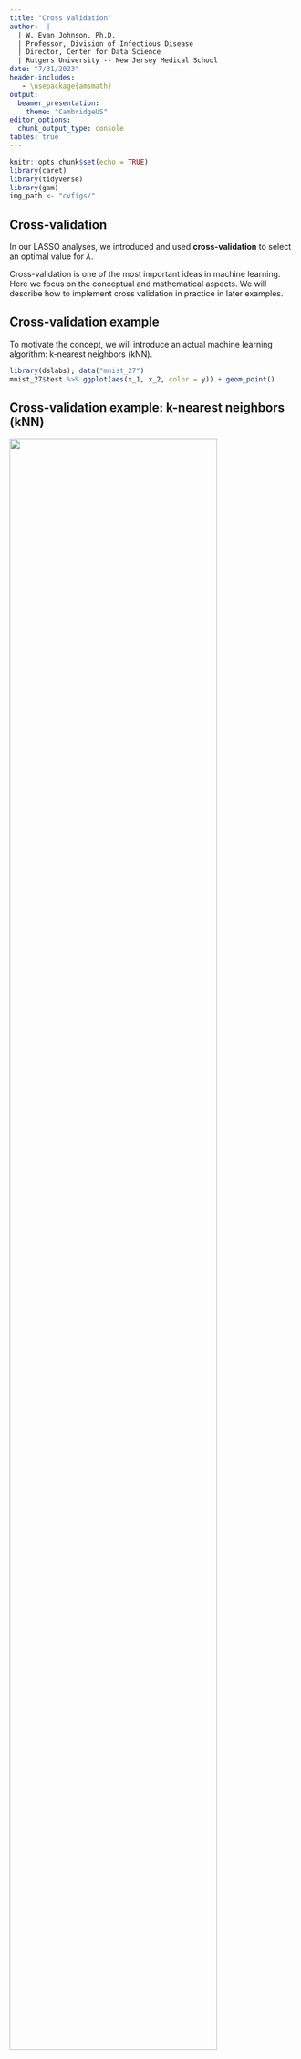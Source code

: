 ```yaml
---
title: "Cross Validation"
author:  | 
  | W. Evan Johnson, Ph.D.
  | Professor, Division of Infectious Disease
  | Director, Center for Data Science
  | Rutgers University -- New Jersey Medical School
date: "7/31/2023"
header-includes:
   - \usepackage{amsmath}
output: 
  beamer_presentation:
    theme: "CambridgeUS"
editor_options: 
  chunk_output_type: console
tables: true
---
```


```r
knitr::opts_chunk$set(echo = TRUE)
library(caret)
library(tidyverse)
library(gam)
img_path <- "cvfigs/"
```

## Cross-validation 
In our LASSO analyses, we introduced and used **cross-validation** to select an optimal value for $\lambda$. 

Cross-validation is one of the most important ideas in machine learning. Here we focus on the conceptual and mathematical aspects. We will describe how to implement cross validation in practice in later examples. 

## Cross-validation example
To motivate the concept, we will introduce an actual machine learning algorithm: k-nearest neighbors (kNN).
\small
```r
library(dslabs); data("mnist_27")
mnist_27$test %>% ggplot(aes(x_1, x_2, color = y)) + geom_point()
```

<!--
## Cross-validation example: k-nearest neighbors (kNN)
With k-nearest neighbors (kNN) we estimate the conditional probability function: 
$$p(x_1, x_2) = \mbox{Pr}(Y=1 \mid X_1=x_1 , X_2 = x_2).$$
First we define the distance between each of the observations. Then, for any point $(x_1,x_2)$ for which we want an estimate of $p(x_1, x_2)$, we look for the $k$ nearest points to $(x_1,x_2)$ and then take an average of the 0s and 1s associated with these points. We refer to the set of points used to compute the average as the _neighborhood_. This gives us an estimate $\hat{p}(x_1,x_2)$.
-->

## Cross-validation example: k-nearest neighbors (kNN)
\center
![](cvfigs/knn.png){width=85%}

## Cross-validation example: k-nearest neighbors (kNN)
We can use the `knn3` function from the __caret__ package as follows, with the number of neighbors equal to $k=5$.:

```r
library(caret)
knn_fit <- knn3(y ~ ., data = mnist_27$train, k = 5)
```

## Cross-validation example 
In this case, since our dataset is balanced and we care just as much about sensitivity as we do about specificity, we will use accuracy to quantify performance.

The `predict` function for `knn` produces a probability for each class. 
\small
```r
y_hat_knn <- predict(knn_fit, mnist_27$test, type = "class")
confusionMatrix(y_hat_knn, mnist_27$test$y)$overall["Accuracy"]
```

<!--
## Cross-validation example 
Alternatively, we can use linear regression to generate an estimate:
\small
```r
fit_lm <- mnist_27$train %>% 
  mutate(y = ifelse(y == 7, 1, 0)) %>% 
  lm(y ~ x_1 + x_2, data = .)
p_hat_lm <- predict(fit_lm, mnist_27$test)
y_hat_lm <- factor(ifelse(p_hat_lm > 0.5, 7, 2))
confusionMatrix(y_hat_lm, mnist_27$test$y)$overall["Accuracy"]
```


## Cross-validation example 
And we see that kNN, with the default parameter, already beats regression. To see why this is the case, we will plot $\hat{p}(x_1, x_2)$ and compare it to the true conditional probability $p(x_1, x_2)$:
-->
```r
# We use this function to plot the estimated conditional probabilities
plot_cond_prob <- function(p_hat=NULL){
  tmp <- mnist_27$true_p
  if(!is.null(p_hat)){
    tmp <- mutate(tmp, p=p_hat)
  }
  tmp %>% ggplot(aes(x_1, x_2, z=p, fill=p)) +
  geom_raster(show.legend = FALSE) +
  scale_fill_gradientn(colors=c("#F8766D","white","#00BFC4")) +
  stat_contour(breaks=c(0.5),color="black")
}
```


## Cross-validation example 

```r
p1 <- plot_cond_prob() + ggtitle("True conditional probability")

p2 <- plot_cond_prob(predict(knn_fit, mnist_27$true_p)[,2]) +
  ggtitle("kNN-5 estimate")
library(gridExtra)

grid.arrange(p2, p1, nrow=1)
``` 

<!--
## Over-training
We see that kNN better adapts to the non-linear shape of $p(x_1, x_2)$. However, our estimate has some islands of blue in the red area, which intuitively does not make much sense. This is due to what we call _over-training_. 
-->


## Over-training
**Over-training** or **over-fitting** results in having higher accuracy in the train set compared to the test set:
\small
```r
y_hat_knn <- predict(knn_fit, mnist_27$train, type = "class")
confusionMatrix(y_hat_knn, mnist_27$train$y)$overall["Accuracy"]

y_hat_knn <- predict(knn_fit, mnist_27$test, type = "class")
confusionMatrix(y_hat_knn, mnist_27$test$y)$overall["Accuracy"]
```


## Over-training 

Over-training is at its worst when we set $k=1$:
\small
```r
knn_fit_1 <- knn3(y ~ ., data = mnist_27$train, k = 1)
y_hat_knn_1 <- predict(knn_fit_1, mnist_27$train, type = "class")
confusionMatrix(y_hat_knn_1, mnist_27$train$y)$overall[["Accuracy"]]
```

\small
```r
y_hat_knn_1 <- predict(knn_fit_1, mnist_27$test, type = "class")
confusionMatrix(y_hat_knn_1, mnist_27$test$y)$overall["Accuracy"]
```

## Over-training 
We can see the over-fitting problem in this figure. 
```r
p1 <- mnist_27$true_p %>% 
  mutate(knn = predict(knn_fit_1, newdata = .)[,2]) %>%
  ggplot() +
  geom_point(data = mnist_27$train, aes(x_1, x_2, color= y),
             pch=21, show.legend = FALSE) +
  scale_fill_gradientn(colors=c("#F8766D","white","#00BFC4")) +
  stat_contour(aes(x_1, x_2, z = knn), breaks=c(0.5), color="black") +
  ggtitle("Train set")

p2 <- mnist_27$true_p %>% 
  mutate(knn = predict(knn_fit_1, newdata = .)[,2]) %>%
  ggplot() +
  geom_point(data = mnist_27$test, aes(x_1, x_2, color= y), 
             pch=21, show.legend = FALSE) +
  scale_fill_gradientn(colors=c("#F8766D","white","#00BFC4")) +
  stat_contour(aes(x_1, x_2, z = knn), breaks=c(0.5), color="black") +
  ggtitle("Test set")

grid.arrange(p1, p2, nrow=1)
``` 

## Over-smoothing

Although not as badly as with $k=1$, we saw that $k=5$ is also over-trained. Hence, we should consider a larger $k$. Let's try, as an example, a much larger number: $k=401$. 

\small
```r
knn_fit_401 <- knn3(y ~ ., data = mnist_27$train, k = 401)
y_hat_knn_401 <- predict(knn_fit_401, mnist_27$test, 
                         type = "class")
confusionMatrix(y_hat_knn_401, mnist_27$test$y)$overall["Accuracy"]
```

## Over-smoothing
```r

p1 <- plot_cond_prob(predict(knn_fit_1, mnist_27$true_p)[,2]) +
  ggtitle("kNN-1")

p2 <- plot_cond_prob(predict(knn_fit, mnist_27$true_p)[,2]) +
  ggtitle("kNN-5")

p3 <- plot_cond_prob(predict(knn_fit_401, mnist_27$true_p)[,2]) +
  ggtitle("kNN-401")
  
grid.arrange(p1, p2, p3, nrow=1)
```



## Picking the $k$ in kNN

So how do we pick $k$? In principle we want to pick the $k$ that maximizes accuracy, or minimizes the expected MSE. 
The goal of cross validation is to estimate these quantities for any given algorithm and set of tuning parameters such as $k$. To understand why we need a special method to do this let's repeat what we did above but for different values of $k$:

```r
ks <- seq(3, 251, 2)
```

## Picking the $k$ in kNN
We do this using  `map_df` function to repeat the above for each one. 
\small
```r
library(purrr)
accuracy <- map_df(ks, function(k){
  fit <- knn3(y ~ ., data = mnist_27$train, k = k)
  
  y_hat <- predict(fit, mnist_27$train, type = "class")
  cm_train <- confusionMatrix(y_hat, mnist_27$train$y)
  train_error <- cm_train$overall["Accuracy"]
  
  y_hat <- predict(fit, mnist_27$test, type = "class")
  cm_test <- confusionMatrix(y_hat, mnist_27$test$y)
  test_error <- cm_test$overall["Accuracy"]
  
  tibble(train = train_error, test = test_error)
})
```

## Picking the $k$ in kNN
Note that we estimate accuracy by using both the training set and the test set. We can now plot the accuracy estimates for each value of $k$:

```r
accuracy %>% mutate(k = ks) %>%
  gather(set, accuracy, -k) %>%
  mutate(set = factor(set, levels = c("train", "test"))) %>%
  ggplot(aes(k, accuracy, color = set)) + 
  geom_line() +
  geom_point() 
```

## Picking the $k$ in kNN
First, note that the estimate obtained on the training set is generally lower than the estimate obtained with the test set, with the difference larger for smaller values of $k$. This is due to over-training. 

Also note that the accuracy versus $k$ plot is quite jagged. We do not expect this because small changes in $k$ should not affect the algorithm's performance too much. The jaggedness is explained by the fact that the accuracy is computed on a sample and therefore is a random variable. This demonstrates why we prefer to minimize the expected loss rather than the loss we observe with one dataset. 

## Picking the $k$ in kNN
If we were to use these estimates to pick the $k$ that maximizes accuracy, we would use the estimates built on the test data:

```r
ks[which.max(accuracy$test)]
max(accuracy$test)
```

## Picking the $k$ in kNN
Another reason we need a better estimate of accuracy is that if we use the test set to pick this $k$, we should not expect the accompanying accuracy estimate to extrapolate to the real world. This is because even here we broke a golden rule of machine learning: we selected the $k$ using the test set. Cross validation also provides an estimate that takes this into account.

## Mathematical description of cross validation

A common goal of machine learning is to find an algorithm that produces predictors $\hat{Y}$ for an outcome $Y$ that minimizes the MSE:

$$
\mbox{MSE} = \mbox{E}\left\{ \frac{1}{N}\sum_{i=1}^N (\hat{Y}_i - Y_i)^2 \right\}
$$
When all we have at our disposal is one dataset, we can estimate the MSE with the observed MSE like this:

$$
\hat{\mbox{MSE}} = \frac{1}{N}\sum_{i=1}^N (\hat{y}_i - y_i)^2
$$
These two are often referred to as the _true error_ and _apparent error_, respectively.

## Mathematical description of cross validation
There are two important characteristics of the apparent error we should always keep in mind:

1. Because our data is random, the apparent error is a random variable. For example, the dataset we have may be a random sample from a larger population. An algorithm may have a lower apparent error than another algorithm due to luck.

2. If we train an algorithm on the same dataset that we use to compute the apparent error, we might be overtraining. In general, when we do this, the apparent error will be an underestimate of the true error. We will see an extreme example of this with k-nearest neighbors.

## Mathematical description of cross validation
**Cross validation** is a technique that permits us to alleviate both these problems. To understand cross validation, it helps to think of the true error, a theoretical quantity, as the average of many apparent errors obtained by applying the algorithm to $B$ new random samples of the data, none of them used to train the algorithm:
$$\frac{1}{B} \sum_{b=1}^B \frac{1}{N}\sum_{i=1}^N \left(\hat{y}_i^b - y_i^b\right)^2 $$
with $B$ a large number that can be thought of as practically infinite. 

## Mathematical description of cross validation
As already mentioned, this is a theoretical quantity because we only have available one set of outcomes: $y_1, \dots, y_n$. Cross validation is based on the idea of imitating the theoretical setup above as best we can with the data we have. 

To do this, we have to generate a series of different random samples. There are several approaches we can use, but the general idea for all of them is to randomly generate smaller datasets that are not used for training, and instead used to estimate the true error.

<!--
```r
if(knitr::is_html_output()){
  knitr::opts_chunk$set(out.width = "500px",
                        out.extra='style="display: block; margin-left: auto; margin-right: auto; background-color: #000; padding:3px;"')
} else{
  knitr::opts_chunk$set(out.width = "35%")
}
```
-->

## K-fold cross validation
The first one we describe is __K-fold cross validation__. A machine learning challenge starts with a dataset (blue). We need to use this to build an algorithm that will be used in an independent dataset (yellow).
\center
![](cvfigs/cv-1.png){height=75%}

## K-fold cross validation
But we don't get to see these independent datasets. 
\center
![](cvfigs/cv-2.png){height=75%}

## K-fold cross validation
So to imitate this situation, we carve out a piece of our dataset and pretend it is an independent dataset: we divide the dataset into a __training set__ (blue) and a __test set__ (red). We will train our algorithm exclusively on the training set and use the test set only for evaluation purposes.
\center
![](cvfigs/cv-3.png){height=65%}

<!--
## K-fold cross validation
We usually try to select a small piece of the dataset so that we have as much data as possible to train. However, we also want the test set to be large so that we obtain a stable estimate of the loss without fitting an impractical number of models. Typical choices are to use 10%-20% of the data for testing.
-->

## K-fold cross validation
Now this presents a new problem because for most machine learning algorithms we need to select parameters, for example the number of neighbors $k$ in k-nearest neighbors. Here, we will refer to the set of parameters as $\lambda$. 

We need to optimize algorithm parameters without using our test set and we know that if we optimize and evaluate on the same dataset, we will overtrain.

For each set of algorithm parameters being considered, we want an estimate of the MSE and then we will choose the parameters with the smallest MSE. Cross validation provides this estimate.

## K-fold cross validation
First, before we start the cross validation procedure, it is important to fix all the algorithm parameters. We will use $\hat{y}_i(\lambda)$ to denote the predictors obtained when we use parameters $\lambda$.

So, if we are going to imitate this definition:
$$\mbox{MSE}(\lambda) = \frac{1}{B} \sum_{b=1}^B \frac{1}{N}\sum_{i=1}^N \left(\hat{y}_i^b(\lambda) - y_i^b\right)^2 $$

We want to consider datasets that can be thought of as an independent random sample and we want to do this several times. With K-fold cross validation, we do it $K$ times. We are showing an example that uses $K=5$. 

## K-fold cross validation
We will eventually end up with $K$ samples, but let's start by describing how to construct the first: we simply pick $M=N/K$ observations at random (we round if $M$ is not a round number) and think of these as a random sample $y_1^b, \dots, y_M^b$, with $b=1$. We call this the validation set:

\center
![](cvfigs/cv-4.png){height=65%}

## K-fold cross validation
Now we can fit the model in the training set, then compute the apparent error on the independent set:
$$\hat{\mbox{MSE}}_b(\lambda) = \frac{1}{M}\sum_{i=1}^M \left(\hat{y}_i^b(\lambda) - y_i^b\right)^2 $$

## K-fold cross validation
Note that this is just one sample and will therefore return a noisy estimate of the true error. This is why we take $K$ samples, not just one. In K-cross validation, we randomly split the observations into $K$ non-overlapping sets:

\center
![](cvfigs/cv-5.png){height=65%}

## K-fold cross validation
Now we repeat the calculation above for each of these sets $b=1,\dots,K$ and obtain $\hat{\mbox{MSE}}_1(\lambda),\dots, \hat{\mbox{MSE}}_K(\lambda)$. Then, for our final estimate, we compute the average:

$$
\hat{\mbox{MSE}}(\lambda) = \frac{1}{B} \sum_{b=1}^K \hat{\mbox{MSE}}_b(\lambda)
$$

and obtain an estimate of our loss. A final step would be to select the $\lambda$ that minimizes the MSE.

## K-fold cross validation
We have described how to use cross validation to optimize parameters. However, we now have to take into account the fact that the optimization occurred on the training data. Here is where we use the test set we separated early on:

\center
![](cvfigs/cv-6.png){height=65%}

## K-fold cross validation
We can do cross validation again:

\center
![](cvfigs/cv-7.png){height=65%}

## K-fold cross validation
and obtain a final estimate of our expected loss. However, note that this means that our entire compute time gets multiplied by $K$. You will soon learn that performing this task takes time because we are performing many complex computations. As a result, we are always looking for ways to reduce this time. For the final evaluation, we often just use the one test set.

Once we are satisfied with this model and want to make it available to others, we could refit the model on the entire dataset, without changing the optimized parameters.


## K-fold cross validation

\center
![](cvfigs/cv-8.png){height=65%}

## K-fold cross validation
Now how do we pick the cross validation $K$? Large values of $K$ are preferable because the training data better imitates the original dataset. However, larger values of $K$ will have much slower computation time: for example, 100-fold cross validation will be 10 times slower than 10-fold cross validation. For this reason, the choices of $K=5$ and $K=10$ are popular.

## K-fold cross validation
One way we can improve the variance of our final estimate is to take more samples. To do this, we would no longer require the training set to be partitioned into non-overlapping sets. Instead, we would just pick $K$ sets of some size at random.

## K-fold cross validation
One popular version of this technique, at each fold, picks observations at random with replacement (which means the same observation can appear twice). This approach has some advantages (not discussed here) and is generally referred to as the _bootstrap_. In fact, this is the default approach in the __caret__ package.  We describe how to implement cross validation with the __caret__ package in the next chapter. In the next section, we include an explanation of how the bootstrap works in general.

## Bootstrap

Suppose the income distribution of your population is as follows:

```r
set.seed(1995)
n <- 10^6
income <- 10^(rnorm(n, log10(45000), log10(3)))
qplot(log10(income), bins = 30, color = I("black"))
```

## Bootstrap
The population median is: 

```r
m <- median(income)
m
```

## Bootstrap
Suppose we don't have access to the entire population, but want to estimate the median $m$. We take a sample of 100 and estimate the population median $m$ with the sample median $M$:

```r
N <- 100
X <- sample(income, N)
median(X)
```

Can we construct a confidence interval? What is the distribution of $M$?

## Bootstrap
We can use a Monte Carlo simulation to learn the distribution of $M$.
\small
```r
library(gridExtra)
B <- 10^4
M <- replicate(B, {X <- sample(income, N); median(X)})
p1 <- qplot(M, bins = 30, color = I("black"))
p2 <- qplot(sample = scale(M), xlab = "theoretical", 
            ylab = "sample") + geom_abline()
grid.arrange(p1, p2, ncol = 2)
```

## Bootstrap
If we know this distribution, we can construct a confidence interval. The problem here is that, as we have already described, in practice we do not have access to the distribution. We can see that the 95% confidence interval based on CLT

```r
median(X) + 1.96 * sd(X) / sqrt(N) * c(-1, 1)
```

is quite different from the confidence interval we would generate if we know the actual distribution of $M$:

```r
quantile(M, c(0.025, 0.975))
```

## Bootstrap
The bootstrap permits us to approximate a Monte Carlo simulation without access to the entire distribution. The general idea is relatively simple. We act as if the observed sample is the population. We then sample (with replacement) datasets, of the same sample size as the original dataset. Then we compute the summary statistic, in this case the median, on these _bootstrap samples_. 

Theory tells us that, in many situations, the distribution of the statistics obtained with bootstrap samples approximate the distribution of our actual statistic. 

## Bootstrap
This is how we construct bootstrap samples and an approximate distribution:

```r
B <- 10^4
M_star <- replicate(B, {
  X_star <- sample(X, N, replace = TRUE)
  median(X_star)
})
```

Note a confidence interval constructed with the bootstrap is much closer to one constructed with the theoretical distribution: 

```r
quantile(M_star, c(0.025, 0.975))
```

## Bootstrap
For more on the Bootstrap, including corrections one can apply to improve these confidence intervals, please consult the book _An introduction to the bootstrap_ by Efron, B., & Tibshirani, R. J.


*Note that we can use ideas similar to those used in the bootstrap in cross validation: instead of dividing the data into equal partitions, we simply bootstrap many times.*


## The caret package {#caret}

We have already learned about regression and kNN as machine learning algorithms. This is just a small subset of all the algorithms out there. Many of these algorithms are implemented in R. However, they are distributed via different packages, developed by different authors, and often use different syntax. 

## The caret package {#caret}
The __caret__ package tries to consolidate these differences and provide consistency. It currently includes 237 different methods which are summarized in the __caret__ package manual^[https://topepo.github.io/caret/available-models.html]. 
\vskip .2in

Keep in mind that __caret__ does not include the needed packages and, to implement a package through __caret__, you still need to install the library. The required packages for each method are described in the package manual.

## The caret `train` functon 
The __caret__ package also provides a function that performs cross validation for us. Here we provide some examples showing how we use this incredibly helpful package. We will use the 2 or 7 example to illustrate:

```r
library(tidyverse)
library(dslabs)
data("mnist_27")
```

The __caret__ `train` function lets us train different algorithms using similar syntax. So, for example, we can type:

\small
```r
library(caret)
train_glm <- train(y ~ ., method = "glm", data = mnist_27$train)
train_knn <- train(y ~ ., method = "knn", data = mnist_27$train)
```

## The caret `train` functon 
To make predictions, we can use the output of this function directly without needing to look at the specifics of `predict.glm` and `predict.knn`. Instead, we can learn how to obtain predictions from `predict.train`.

The code looks the same for both methods:
```r
y_hat_glm <- predict(train_glm, mnist_27$test, type = "raw")
y_hat_knn <- predict(train_knn, mnist_27$test, type = "raw")
```

## The caret `train` functon 
This permits us to quickly compare the algorithms. For example, we can compare the accuracy like this:
\small
```r
confusionMatrix(y_hat_glm, mnist_27$test$y)$overall[["Accuracy"]]
confusionMatrix(y_hat_knn, mnist_27$test$y)$overall[["Accuracy"]]
```

## Cross validation {#caret-cv}

When an algorithm includes a tuning parameter, `train` automatically uses cross validation to decide among a few default values. To find out what parameter or parameters are optimized, you can read the manual ^[http://topepo.github.io/caret/available-models.html] or study the output of: 

```r
getModelInfo("knn")
```

We can also use a quick lookup like this:

```r
modelLookup("knn")
```

If we run it with default values: 
\small
```r
train_knn <- train(y ~ ., method = "knn", data = mnist_27$train)
```

## Cross validation 
You can quickly see the results of the cross validation using the `ggplot` function. The argument `highlight` highlights the max:

```r
ggplot(train_knn, highlight = TRUE)
```

## Cross validation 
By default, the cross validation is performed by taking 25 bootstrap samples comprised of 25% of the observations. For the `kNN` method, the default is to try $k=5,7,9$. We change this using the `tuneGrid` parameter. The grid of values must be supplied by a data frame with the parameter names as specified in the `modelLookup` output. 

Here, we present an example where we try out 30 values between 9 and 67. To do this with __caret__, we need to define a column named `k`, so we use this: 
`data.frame(k = seq(9, 67, 2))`.

Note that when running this code, we are fitting 30 versions of kNN to 25 bootstrapped samples. Since we are fitting $30 \times 25 = 750$ kNN models. 

## Cross validation 
We will set the seed because cross validation is a random procedure and we want to make sure the result here is reproducible.
\small 
```r
set.seed(2008)
train_knn <- train(y ~ ., method = "knn", 
                   data = mnist_27$train,
                   tuneGrid = data.frame(k = seq(9, 71, 2)))
ggplot(train_knn, highlight = TRUE)
```

## Cross validation 
To access the parameter that maximized the accuracy, you can use this:

```r
train_knn$bestTune
```

and the best performing model like this:

```r
train_knn$finalModel
```

## Cross validation 
The function `predict` will use this best performing model. Here is the accuracy of the best model when applied to the test set, which we have not used at all yet because the cross validation was done on the training set:
\small 
```r
confusionMatrix(predict(train_knn, mnist_27$test, type = "raw"),
                mnist_27$test$y)$overall["Accuracy"]
```

## Cross validation 
If we want to change how we perform cross validation, we can use the `trainControl` function. We can make the code above go a bit faster by using, for example, 10-fold cross validation:
\footnotesize
```r
control <- trainControl(method = "cv", number = 10, p = .9)
train_knn_cv <- train(y ~ ., method = "knn", 
                   data = mnist_27$train,
                   tuneGrid = data.frame(k = seq(9, 71, 2)),
                   trControl = control)
ggplot(train_knn_cv, highlight = TRUE)
```

<!--
## Cross validation 
We notice that the accuracy estimates are more variable, which is expected since we changed the number of samples used to estimate accuracy.

Note that `results` component of the `train` output includes several summary statistics related to the variability of the cross validation estimates:

```r
names(train_knn$results)
```
--> 

## Cross validation 
We can also see the standard deviation bars obtained from the cross validation samples:
\footnotesize
```r
train_knn$results %>% 
  ggplot(aes(x = k, y = Accuracy)) +
  geom_line() + geom_point() +
  geom_errorbar(aes(x = k, 
                    ymin = Accuracy - AccuracySD, 
                    ymax = Accuracy + AccuracySD))
```


## Example: fitting with loess

```r
plot_cond_prob <- function(p_hat=NULL){
  tmp <- mnist_27$true_p
  if(!is.null(p_hat)){
    tmp <- mutate(tmp, p=p_hat)
  }
  tmp %>% ggplot(aes(x_1, x_2, z=p, fill=p)) +
  geom_raster(show.legend = FALSE) +
  scale_fill_gradientn(colors=c("#F8766D","white","#00BFC4")) +
  stat_contour(breaks=c(0.5),color="black")
}
```

The best fitting kNN model approximates the true conditional probability:
```r
plot_cond_prob(predict(train_knn, mnist_27$true_p, type = "prob")[,2])
```

## Example: fitting with loess
However, we do see that the boundary is somewhat wiggly. This is because kNN, like the basic bin smoother, does not use a kernel. To improve this we could try loess. By reading through the available models part of the manual^[https://topepo.github.io/caret/available-models.html] we see that we can use the `gamLoess` method. 
In the manual^[https://topepo.github.io/caret/train-models-by-tag.html] we also see that we need to install the __gam__ package if we have not done so already:

```r
install.packages("gam")
```

## Example: fitting with loess
Then we see that we have two parameters to optimize:

```r
modelLookup("gamLoess")
```

We will stick to a degree of 1. But to try out different values for the span, we still have to include a column in the table with the name `degree` so we can do this:

```r
grid <- expand.grid(span = seq(0.15, 0.65, len = 10)
                    , degree = 1)
```

## Example: fitting with loess
We will use the default cross validation control parameters.
\small
```r
train_loess <- train(y ~ ., method = "gamLoess", 
                   tuneGrid=grid,
                   data = mnist_27$train)
ggplot(train_loess, highlight = TRUE)
```

## Example: fitting with loess
We can see that the method performs similar to kNN:
\small 
```r
confusionMatrix(data = predict(train_loess, mnist_27$test), 
                reference = mnist_27$test$y)$overall["Accuracy"]
```

## Example: fitting with loess
It produces a smoother estimate of the conditional probability:

```r
p1 <- plot_cond_prob() + ggtitle("True conditional probability")

p2 <- plot_cond_prob(predict(train_loess, mnist_27$true_p, type = "prob")[,2]) + 
  ggtitle("GAM Loess estimate")

gridExtra::grid.arrange(p2, p1, nrow=1)
```


## Session Info
\tiny
```r
sessionInfo()
```
